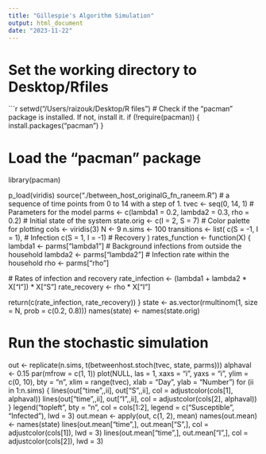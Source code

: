 ```yaml
---
title: "Gillespie's Algorithm Simulation"
output: html_document
date: "2023-11-22"
---
```


# Set the working directory to Desktop/Rfiles

```r
setwd("/Users/raizouk/Desktop/R files")
# Check if the "pacman" package is installed. If not, install it.
if (!require(pacman)) {
  install.packages("pacman")
}

# Load the "pacman" package
library(pacman)

p_load(viridis)
source("./between_host_originalG_fn_raneem.R")
# a sequence of time points from 0 to 14 with a step of 1.
tvec <- seq(0, 14, 1)
# Parameters for the model
parms <- c(lambda1 = 0.2, lambda2 = 0.3, rho = 0.2)
# Initial state of the system
state.orig <- c(I = 2, S = 7)
# Color palette for plotting
cols <- viridis(3)
N <- 9
n.sims <- 100
transitions <- list(
  c(S = -1, I = 1),  # Infection
  c(S = 1, I = -1)   # Recovery
)
rates_function <- function(X) {
  lambda1 <- parms["lambda1"]  # Background infections from outside the household
  lambda2 <- parms["lambda2"]  # Infection rate within the household
  rho <- parms["rho"]
  
  # Rates of infection and recovery
  rate_infection <- (lambda1 + lambda2 * X["I"]) * X["S"]
  rate_recovery <- rho * X["I"]
  
  return(c(rate_infection, rate_recovery))
}
state <- as.vector(rmultinom(1, size = N, prob = c(0.2, 0.8)))
names(state) <- names(state.orig)

# Run the stochastic simulation
out <- replicate(n.sims, t(betweenhost.stoch(tvec, state, parms)))
alphaval <- 0.15
par(mfrow = c(1, 1))
plot(NULL,
     las = 1, xaxs = "i", yaxs = "i", ylim = c(0, 10), bty = "n", xlim = range(tvec),
     xlab = "Day", ylab = "Number")
for (ii in 1:n.sims) {
  lines(out["time",,ii], out["S",,ii], col = adjustcolor(cols[1], alphaval))
  lines(out["time",,ii], out["I",,ii], col = adjustcolor(cols[2], alphaval))
}
legend("topleft", bty = "n", col = cols[1:2], legend = c("Susceptible", "Infected"),
       lwd = 3)
out.mean <- apply(out, c(1, 2), mean)
names(out.mean) <- names(state)
lines(out.mean["time",], out.mean["S",], col = adjustcolor(cols[1]), lwd = 3)
lines(out.mean["time",], out.mean["I",], col = adjustcolor(cols[2]), lwd = 3)

